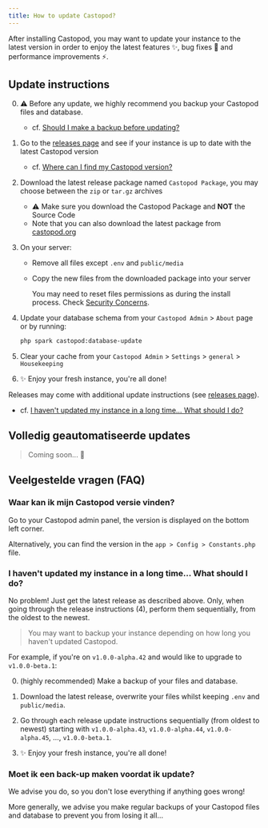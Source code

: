 ```yaml
---
title: How to update Castopod?
---
```



After installing Castopod, you may want to update your instance to the latest
version in order to enjoy the latest features ✨, bug fixes 🐛 and performance
improvements ⚡.

## Update instructions

0. ⚠️ Before any update, we highly recommend you backup your Castopod files and
   database.

   - cf.
     [Should I make a backup before updating?](#should-i-make-a-backup-before-updating)

1. Go to the
   [releases page](https://code.castopod.org/adaures/castopod/-/releases) and
   see if your instance is up to date with the latest Castopod version

   - cf.
     [Where can I find my Castopod version?](#where-can-i-find-my-castopod-version)

2. Download the latest release package named `Castopod Package`, you may choose
   between the `zip` or `tar.gz` archives

   - ⚠️ Make sure you download the Castopod Package and **NOT** the Source Code
   - Note that you can also download the latest package from
     [castopod.org](https://castopod.org/)

3. On your server:

   - Remove all files except `.env` and `public/media`
   - Copy the new files from the downloaded package into your server

     <Aside>

     You may need to reset files permissions as during the install process.
     Check [Security Concerns](./security.md).

     </Aside>

4. Update your database schema from your `Castopod Admin` > `About` page or by
   running:

   ```bash
   php spark castopod:database-update
   ```

5. Clear your cache from your `Castopod Admin` > `Settings` > `general` >
   `Housekeeping`

6. ✨ Enjoy your fresh instance, you're all done!

<Aside>

Releases may come with additional update instructions (see
[releases page](https://code.castopod.org/adaures/castopod/-/releases)).

- cf.
  [I haven't updated my instance in a long time… What should I do?](#i-havent-updated-my-instance-in-a-long-time-what-should-i-do)

</Aside>

## Volledig geautomatiseerde updates

> Coming soon... 👀

## Veelgestelde vragen (FAQ)

### Waar kan ik mijn Castopod versie vinden?

Go to your Castopod admin panel, the version is displayed on the bottom left
corner.

Alternatively, you can find the version in the `app > Config > Constants.php`
file.

### I haven't updated my instance in a long time… What should I do?

No problem! Just get the latest release as described above. Only, when going
through the release instructions (4), perform them sequentially, from the oldest
to the newest.

> You may want to backup your instance depending on how long you haven't updated
> Castopod.

For example, if you're on `v1.0.0-alpha.42` and would like to upgrade to
`v1.0.0-beta.1`:

0. (highly recommended) Make a backup of your files and database.

1. Download the latest release, overwrite your files whilst keeping `.env` and
   `public/media`.

2. Go through each release update instructions sequentially (from oldest to
   newest) starting with `v1.0.0-alpha.43`, `v1.0.0-alpha.44`,
   `v1.0.0-alpha.45`, …, `v1.0.0-beta.1`.

3. ✨ Enjoy your fresh instance, you're all done!

### Moet ik een back-up maken voordat ik update?

We advise you do, so you don't lose everything if anything goes wrong!

More generally, we advise you make regular backups of your Castopod files and
database to prevent you from losing it all…
